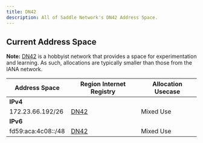 ---
title: DN42
description: All of Saddle Network's DN42 Address Space.
---

## Current Address Space

**Note:** [DN42](/infra/networks/dn42) is a hobbyist network that provides a space for experimentation and learning. As such, allocations are typically smaller than those from the IANA network.

| Address Space | Region Internet Registry            | Allocation Usecase |
| -------------- | ---------------------------------- | ------------------ |
| **IPv4** |||
| 172.23.66.192/26 | [DN42](https://dn42.dev) | Mixed Use |
| **IPv6** |||
| fd59:aca:4c08::/48 | [DN42](https://dn42.dev) | Mixed Use |

